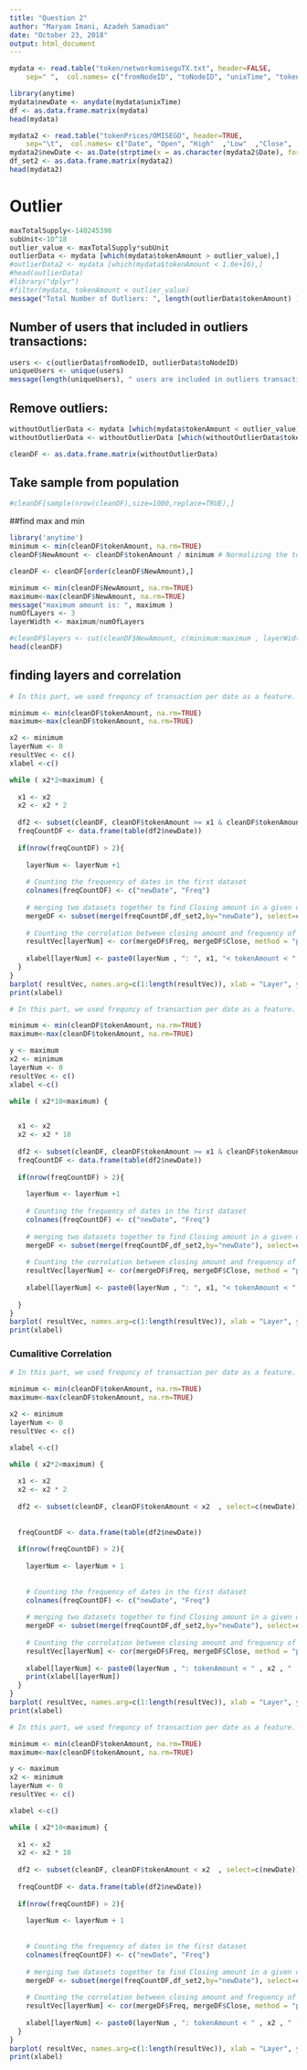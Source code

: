 ---
title: "Question 2"
author: "Maryam Imani, Azadeh Samadian"
date: "October 23, 2018"
output: html_document
---

```{r , echo=TRUE}
mydata <- read.table("token/networkomisegoTX.txt", header=FALSE, 
  	sep=" ",  col.names= c("fromNodeID", "toNodeID", "unixTime", "tokenAmount"), colClasses=c('factor', 'factor', 'numeric', 'numeric') )

library(anytime)
mydata$newDate <- anydate(mydata$unixTime)
df <- as.data.frame.matrix(mydata) 
head(mydata)
```

```{r , echo=TRUE}
mydata2 <- read.table("tokenPrices/OMISEGO", header=TRUE, 
  	sep="\t",  col.names= c("Date",	"Open",	"High"	,"Low"	,"Close",	"Volume",	"MarketCap"), colClasses=c('factor', 'numeric', 'numeric','numeric', 'numeric', 'numeric', 'numeric') )
mydata2$newDate <- as.Date(strptime(x = as.character(mydata2$Date), format = "%m/%d/%Y"))
df_set2 <- as.data.frame.matrix(mydata2) 
head(mydata2)

```

# Outlier

```{r , echo=TRUE}
maxTotalSupply<-140245398
subUnit<-10^18
outlier_value <- maxTotalSupply*subUnit
outlierData <- mydata [which(mydata$tokenAmount > outlier_value),]
#outlierData2 <- mydata [which(mydata$tokenAmount < 1.0e+16),]
#head(outlierData)
#library("dplyr")
#filter(mydata, tokenAmount < outlier_value)
message("Total Number of Outliers: ", length(outlierData$tokenAmount) )
```

## Number of users that included in outliers transactions: 
```{r , echo=TRUE}
users <- c(outlierData$fromNodeID, outlierData$toNodeID)
uniqueUsers <- unique(users)
message(length(uniqueUsers), " users are included in outliers transactions.")
```
## Remove outliers:
```{r , echo=TRUE}
withoutOutlierData <- mydata [which(mydata$tokenAmount < outlier_value),]
withoutOutlierData <- withoutOutlierData [which(withoutOutlierData$tokenAmount > 1.000000e+17),]

cleanDF <- as.data.frame.matrix(withoutOutlierData) 

```

## Take sample from population
```{r, echo = TRUE}

#cleanDF[sample(nrow(cleanDF),size=1000,replace=TRUE),]

```

##find max and min
```{r , echo=TRUE}
library('anytime')
minimum <- min(cleanDF$tokenAmount, na.rm=TRUE)
cleanDF$NewAmount <- cleanDF$tokenAmount / minimum # Normalizing the tokenAmount (we can ignore this part)

cleanDF <- cleanDF[order(cleanDF$NewAmount),]

minimum <- min(cleanDF$NewAmount, na.rm=TRUE)
maximum<-max(cleanDF$NewAmount, na.rm=TRUE)
message("maximum amount is: ", maximum )
numOfLayers <- 3
layerWidth <- maximum/numOfLayers

#cleanDF$layers <- cut(cleanDF$NewAmount, c(minimum:maximum , layerWidth))
head(cleanDF)

```

## finding layers and correlation 

```{r, echo = TRUE}
# In this part, we used frequncy of transaction per date as a feature. Then, we found the corrolation of this feature and the amount of close date. 

minimum <- min(cleanDF$tokenAmount, na.rm=TRUE)
maximum<-max(cleanDF$tokenAmount, na.rm=TRUE)

x2 <- minimum
layerNum <- 0
resultVec <- c()
xlabel <-c()

while ( x2*2<maximum) {
  
  x1 <- x2
  x2 <- x2 * 2
  
  df2 <- subset(cleanDF, cleanDF$tokenAmount >= x1 & cleanDF$tokenAmount < x2  , select=c(newDate))
  freqCountDF <- data.frame(table(df2$newDate))
  
  if(nrow(freqCountDF) > 2){
    
    layerNum <- layerNum +1
    
    # Counting the frequency of dates in the first dataset
    colnames(freqCountDF) <- c("newDate", "Freq")
  
    # merging two datasets together to find Closing amount in a given date
    mergeDF <- subset(merge(freqCountDF,df_set2,by="newDate"), select=c(Freq, Close))
    
    # Counting the corrolation between closing amount and frequency of transaction per date
    resultVec[layerNum] <- cor(mergeDF$Freq, mergeDF$Close, method = "pearson")
    
    xlabel[layerNum] <- paste0(layerNum , ": ", x1, "< tokenAmount < " , x2 , "  Cor=", resultVec[layerNum] )
  }
}
barplot( resultVec, names.arg=c(1:length(resultVec)), xlab = "Layer", ylab = "Correlation")
print(xlabel)

```

```{r, echo = TRUE}
# In this part, we used frequncy of transaction per date as a feature. Then, we found the corrolation of this feature and the amount of close date. 

minimum <- min(cleanDF$tokenAmount, na.rm=TRUE)
maximum<-max(cleanDF$tokenAmount, na.rm=TRUE)

y <- maximum
x2 <- minimum
layerNum <- 0
resultVec <- c()
xlabel <-c()

while ( x2*10<maximum) {
  

  x1 <- x2
  x2 <- x2 * 10
  
  df2 <- subset(cleanDF, cleanDF$tokenAmount >= x1 & cleanDF$tokenAmount < x2  , select=c(newDate))
  freqCountDF <- data.frame(table(df2$newDate))
  
  if(nrow(freqCountDF) > 2){
    
    layerNum <- layerNum +1
    
    # Counting the frequency of dates in the first dataset
    colnames(freqCountDF) <- c("newDate", "Freq")
  
    # merging two datasets together to find Closing amount in a given date
    mergeDF <- subset(merge(freqCountDF,df_set2,by="newDate"), select=c(Freq, Close))
    
    # Counting the corrolation between closing amount and frequency of transaction per date
    resultVec[layerNum] <- cor(mergeDF$Freq, mergeDF$Close, method = "pearson")
    
    xlabel[layerNum] <- paste0(layerNum , ": ", x1, "< tokenAmount < " , x2 , "  Cor=", resultVec[layerNum] )
    
  }
}
barplot( resultVec, names.arg=c(1:length(resultVec)), xlab = "Layer", ylab = "Correlation")
print(xlabel)
```
### Cumalitive Correlation 


```{r, echo = TRUE}
# In this part, we used frequncy of transaction per date as a feature. Then, we found the corrolation of this feature and the amount of close date. 

minimum <- min(cleanDF$tokenAmount, na.rm=TRUE)
maximum<-max(cleanDF$tokenAmount, na.rm=TRUE)

x2 <- minimum
layerNum <- 0
resultVec <- c()

xlabel <-c()

while ( x2*2<maximum) {
  
  x1 <- x2
  x2 <- x2 * 2
  
  df2 <- subset(cleanDF, cleanDF$tokenAmount < x2  , select=c(newDate))
  
  
  freqCountDF <- data.frame(table(df2$newDate))
  
  if(nrow(freqCountDF) > 2){
    
    layerNum <- layerNum + 1
    
    
    # Counting the frequency of dates in the first dataset
    colnames(freqCountDF) <- c("newDate", "Freq")
  
    # merging two datasets together to find Closing amount in a given date
    mergeDF <- subset(merge(freqCountDF,df_set2,by="newDate"), select=c(Freq, Close))
    
    # Counting the corrolation between closing amount and frequency of transaction per date
    resultVec[layerNum] <- cor(mergeDF$Freq, mergeDF$Close, method = "pearson")
    
    xlabel[layerNum] <- paste0(layerNum , ": tokenAmount < " , x2 , "  Cor=", resultVec[layerNum] )
    print(xlabel[layerNum])
  }
}
barplot( resultVec, names.arg=c(1:length(resultVec)), xlab = "Layer", ylab = "Cumilitive Correlation")
print(xlabel)
```


```{r, echo = TRUE}
# In this part, we used frequncy of transaction per date as a feature. Then, we found the corrolation of this feature and the amount of close date. 

minimum <- min(cleanDF$tokenAmount, na.rm=TRUE)
maximum<-max(cleanDF$tokenAmount, na.rm=TRUE)

y <- maximum
x2 <- minimum
layerNum <- 0
resultVec <- c()

xlabel <-c()

while ( x2*10<maximum) {
  
  x1 <- x2
  x2 <- x2 * 10
  
  df2 <- subset(cleanDF, cleanDF$tokenAmount < x2  , select=c(newDate))
  
  freqCountDF <- data.frame(table(df2$newDate))
  
  if(nrow(freqCountDF) > 2){
    
    layerNum <- layerNum + 1
    
    
    # Counting the frequency of dates in the first dataset
    colnames(freqCountDF) <- c("newDate", "Freq")
  
    # merging two datasets together to find Closing amount in a given date
    mergeDF <- subset(merge(freqCountDF,df_set2,by="newDate"), select=c(Freq, Close))
    
    # Counting the corrolation between closing amount and frequency of transaction per date
    resultVec[layerNum] <- cor(mergeDF$Freq, mergeDF$Close, method = "pearson")
    
    xlabel[layerNum] <- paste0(layerNum , ": tokenAmount < " , x2 , "  Cor=", resultVec[layerNum] )
  }
}
barplot( resultVec, names.arg=c(1:length(resultVec)), xlab = "Layer", ylab = "Cumilitive Correlation")
print(xlabel)
```

